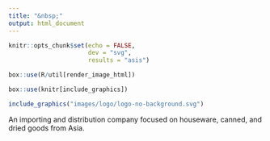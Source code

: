 ```yaml
---
title: "&nbsp;"
output: html_document
---
```


```r
knitr::opts_chunk$set(echo = FALSE,
                      dev = "svg",
                      results = "asis")

box::use(R/util[render_image_html])

box::use(knitr[include_graphics])
```

```r
include_graphics("images/logo/logo-no-background.svg")
```

An importing and distribution company focused on houseware, canned, and dried goods from Asia.
